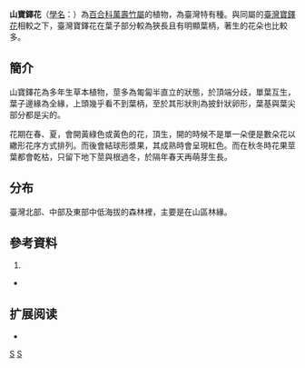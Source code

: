 {{Speciesbox 
| genus = Disporum
| species = shimadai
| authority = [[早田文藏|Hayata]]
}}
'''山寶鐸花'''（[[學名|學名]]：{{lang|la|''Disporum shimadai''}}）為[[百合科|百合科]][[萬壽竹屬|萬壽竹屬]]的植物，為臺灣特有種。與同屬的[[臺灣寶鐸花|臺灣寶鐸花]]相較之下，臺灣寶鐸花在葉子部分較為狹長且有明顯葉柄，著生的花朵也比較多。

== 簡介 ==
山寶鐸花為多年生草本植物，莖多為匍匐半直立的狀態，於頂端分歧，單葉互生，葉子邊緣為全緣，上頭幾乎看不到葉柄，至於其形狀則為披針狀卵形，葉基與葉尖部分都是尖的。

花期在春、夏，會開黃綠色或黃色的花，頂生，開的時候不是單一朵便是數朵花以繖形花序方式排列。而後會結球形漿果，其成熟時會呈現紅色。而在秋冬時花果莖葉都會乾枯，只留下地下莖與根過冬，於隔年春天再萌芽生長。

== 分布 ==
臺灣北部、中部及東部中低海拔的森林裡，主要是在山區林緣。

== 參考資料 ==
#{{cite book|author=陳逸忠 |title=《台灣特色野花圖鑑》 |publisher=貓頭鷹出版社 |location=臺北市 |isbn=978-986-2620-23-6 |pages=34頁 |date=2010年3月}}
* {{TaiBNET| zh=山宝铎花 | id=400845 | binomial=Disporum shimadae | authority=Hayata, 1911 | var= | accessdate=2013-01-24}}

== 扩展阅读 ==
{{refbegin}}
* {{wikispecies-inline|Disporum shimadae|山宝铎花}}
{{refend}}
{{Taxonbar|from=Q11045129}}

[[Category:萬壽竹屬|S]]
[[Category:臺灣特有植物|S]]
